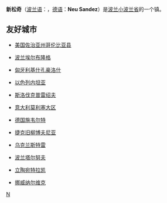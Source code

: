 {{Infobox Settlement
| name = 新松奇<br />Nowy Sącz
| image_skyline = Ns ratusz.jpg
| imagesize = 250px
| image_caption = 
| image_flag = POL Nowy Sącz flag (do 2017).svg
| image_shield = POL Nowy Sącz COA.svg
| pushpin_map = Poland
| pushpin_label_position = bottom
| subdivision_type = 国家
| subdivision_name = {{POL}}
| subdivision_type1 = [[波兰行政区划|省]]
| subdivision_name1 = [[小波兰省|小波兰省]]
| subdivision_type2 = [[波兰行政区划|县]]
| subdivision_name2 = 城市县
| elevation_m = 281
| elevation_ft = 
| area_total_km2 = 57
| population_as_of = 2006年
| population_total = 84594
| population_density_km2 = auto
| timezone = [[CET|CET]]
| utc_offset = +1
| timezone_DST = [[CEST|CEST]]
| utc_offset_DST = +2
| latd = 49
| latm = 37
| lats = 26
| latNS = N
| longd = 20
| longm = 41
| longs = 50
| longEW = E
| website =  
}}
'''新松奇'''（[[波兰语|波兰语]]：'''{{lang|pl|Nowy Sącz}}'''，[[德语|德语]]：'''Neu Sandez'''）是[[波兰|波兰]][[小波兰省|小波兰省]]的一个镇。

== 友好城市 ==
* {{flagicon|US}}[[美国|美国]][[哥伦比亚县_(佐治亚州)|佐治亚州哥伦比亚县]]
* {{flagicon|Poland}}[[波兰|波兰]][[埃尔布隆格|埃尔布隆格]]
* {{flagicon|Hungary}}[[匈牙利|匈牙利]][[基什孔豪洛什|基什孔豪洛什]]
* {{flagicon|Israel}}[[以色列|以色列]][[内坦亚|内坦亚]]
* {{flagicon|Slovakia}}[[斯洛伐克|斯洛伐克]][[普雷绍夫|普雷绍夫]]
* {{flagicon|Italy}}[[意大利|意大利]][[莫利塞大区|莫利塞大区]]
* {{flagicon|Germany}}[[德国|德国]][[施韦尔特|施韦尔特]]
* {{flagicon|Czech Republic}}[[捷克|捷克]][[旧柳博夫尼亚|旧柳博夫尼亚]]
* {{flagicon|Ukraine}}[[乌克兰|乌克兰]][[斯特雷|斯特雷]]
* {{flagicon|Poland}}[[波兰|波兰]][[塔尔努夫|塔尔努夫]]
* {{flagicon|Lithuania}}[[立陶宛|立陶宛]][[特拉凯|特拉凯]]
* {{flagicon|Norway}}[[挪威|挪威]][[纳尔维克|纳尔维克]]

{{Authority control}}
{{Poland-stub}}

[[Category:小波兰省城市|N]]